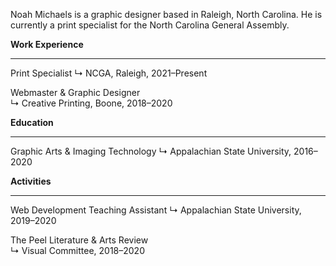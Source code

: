 
Noah Michaels is a graphic designer based in Raleigh, North Carolina. He is currently a print specialist for the North Carolina General Assembly.


**Work Experience**
<hr className="border-t border-dashed border-black -mt-4 mb-4" />  
Print Specialist  
↳ NCGA, Raleigh, 2021–Present

Webmaster & Graphic Designer  
↳ Creative Printing, Boone, 2018–2020

**Education**
<hr className="border-t border-dashed border-black -mt-4 mb-4" />
Graphic Arts & Imaging Technology  
↳ Appalachian State University, 2016–2020

**Activities**
<hr className="border-t border-dashed border-black -mt-4 mb-4" />
Web Development Teaching Assistant  
↳ Appalachian State University, 2019–2020

The Peel Literature & Arts Review  
↳ Visual Committee, 2018–2020

